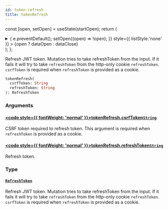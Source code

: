 ```yaml
---
id: token-refresh
title: tokenRefresh
---
```






const [open, setOpen] = useState(startOpen);
return (
<details {...(open ? { open: true } : {})} className="details" style={{ border:'none', boxShadow:'none', background:'var(--ifm-background-color)' }}>
<summary
onClick={(e) => {
e.preventDefault();
setOpen((open) => !open);
}}
style={{ listStyle:'none' }} >
{open ? dataOpen : dataClose}
</summary>
{open && children}
</details>
);
};

Refresh JWT token. Mutation tries to take refreshToken from the input. If it fails it will try to take `refreshToken` from the http-only cookie `refreshToken`. `csrfToken` is required when `refreshToken` is provided as a cookie.

```graphql
tokenRefresh(
  csrfToken: String
  refreshToken: String
): RefreshToken
```

### Arguments

#### [<code style={{ fontWeight: 'normal' }}>tokenRefresh.<b>csrfToken</b></code>](#)<Bullet />[`String`](../../../api-reference/miscellaneous/scalars/string.mdx) <Badge class="badge badge--secondary" text="scalar"/> <Badge class="badge badge--secondary" text="miscellaneous"/>

CSRF token required to refresh token. This argument is required when `refreshToken` is provided as a cookie.

#### [<code style={{ fontWeight: 'normal' }}>tokenRefresh.<b>refreshToken</b></code>](#)<Bullet />[`String`](../../../api-reference/miscellaneous/scalars/string.mdx) <Badge class="badge badge--secondary" text="scalar"/> <Badge class="badge badge--secondary" text="miscellaneous"/>

Refresh token.

### Type

#### [`RefreshToken`](../../../api-reference/authentication/objects/refresh-token.mdx) <Badge class="badge badge--secondary" text="object"/> <Badge class="badge badge--secondary" text="authentication"/>

Refresh JWT token. Mutation tries to take refreshToken from the input. If it fails it will try to take `refreshToken` from the http-only cookie `refreshToken`. `csrfToken` is required when `refreshToken` is provided as a cookie.

